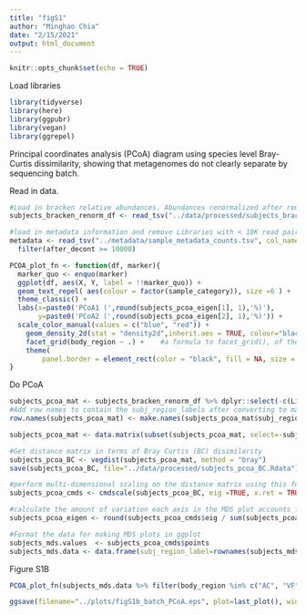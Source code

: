 ---
title: "figS1"
author: "Minghao Chia"
date: "2/15/2021"
output: html_document
---

```{r setup, include=FALSE}
knitr::opts_chunk$set(echo = TRUE)
```

Load libraries
```{r}
library(tidyverse)
library(here)
library(ggpubr)
library(vegan)
library(ggrepel)
```


Principal coordinates analysis (PCoA) diagram using species level Bray-Curtis dissimilarity, showing that metagenomes do not clearly separate by sequencing batch.

Read in data.

```{r}

#Load in bracken relative abundances. Abundances renormalized after removing human fraction and contaminants
subjects_bracken_renorm_df <- read_tsv("../data/processed/subjects_bracken_renorm_df", col_names = TRUE)

#load in metadata information and remove Libraries with < 10K read pairs after removal of human reads mapping to human genome
metadata <- read_tsv("../metadata/sample_metadata_counts.tsv", col_names = TRUE) %>%
  filter(after_decont >= 10000)

```


```{r functions}
PCOA_plot_fn <- function(df, marker){
  marker_quo <- enquo(marker)
  ggplot(df, aes(X, Y, label = !!marker_quo)) +
  geom_text_repel( aes(colour = factor(sample_category)), size =6 ) +
  theme_classic() +
  labs(x=paste0('PCoA1 (',round(subjects_pcoa_eigen[1], 1),'%)'),
       y=paste0('PCoA2 (',round(subjects_pcoa_eigen[2], 1),'%)')) +
  scale_color_manual(values = c("blue", "red")) +
    geom_density_2d(stat = "density2d",inherit.aes = TRUE, colour="black") +
    facet_grid(body_region ~ .) +    #a formula to facet_grid(), of the form vertical ~ horizontal.
    theme(
        panel.border = element_rect(color = "black", fill = NA, size = 1))
}

```

Do PCoA

```{r subjects_PCOA, echo=FALSE}

subjects_pcoa_mat <- subjects_bracken_renorm_df %>% dplyr::select(-c(LibraryID)) %>% data.frame(.)
#Add row names to contain the subj_region_labels after converting to matrix
row.names(subjects_pcoa_mat) <- make.names(subjects_pcoa_mat$subj_region_label, unique=TRUE)

subjects_pcoa_mat <- data.matrix(subset(subjects_pcoa_mat, select=-subj_region_label)) 

#Get distance matrix in terms of Bray Curtis (BC) disimilarity  
subjects_pcoa_BC <- vegdist(subjects_pcoa_mat, method = "bray")
save(subjects_pcoa_BC, file="../data/processed/subjects_pcoa_BC.Rdata")

#perform multi-dimensional scaling on the distance matrix using this function
subjects_pcoa_cmds <- cmdscale(subjects_pcoa_BC, eig =TRUE, x.ret = TRUE)

#calculate the amount of variation each axis in the MDS plot accounts for, using the eigen values
subjects_pcoa_eigen <- round(subjects_pcoa_cmds$eig / sum(subjects_pcoa_cmds$eig) * 100, 1) 

#Format the data for making MDS plots in ggplot
subjects_mds.values  <- subjects_pcoa_cmds$points
subjects_mds.data <- data.frame(subj_region_label=rownames(subjects_mds.values), X=subjects_mds.values[,1], Y=subjects_mds.values[,2]) %>% merge(metadata, by = "subj_region_label" )

```

Figure S1B

```{r echo=FALSE, fig.width=14, fig.height=12}
PCOA_plot_fn(subjects_mds.data %>% filter(body_region %in% c("AC", "VF")), marker=batch)

ggsave(filename="../plots/figS1b_batch_PCoA.eps", plot=last_plot(), width=10, height=15)

```


